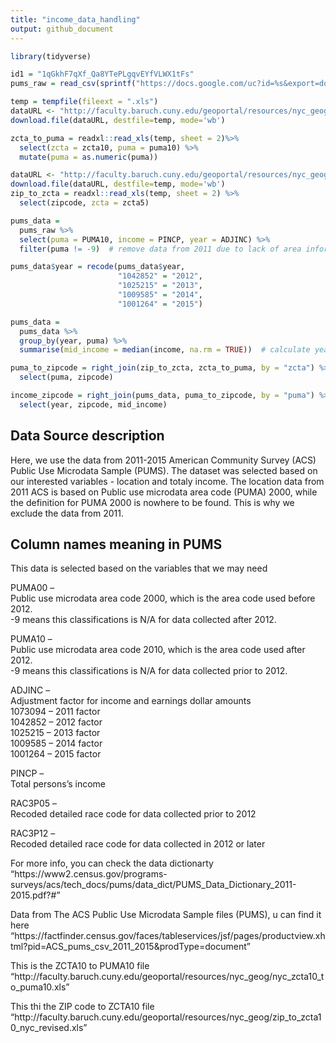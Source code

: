 ```yaml
---
title: "income_data_handling"
output: github_document
---
```

```r
library(tidyverse)
```



```r
id1 = "1qGkhF7qXf_Qa8YTePLgqvEYfVLWX1tFs"
pums_raw = read_csv(sprintf("https://docs.google.com/uc?id=%s&export=download", id1))  

temp = tempfile(fileext = ".xls")
dataURL <- "http://faculty.baruch.cuny.edu/geoportal/resources/nyc_geog/nyc_zcta10_to_puma10.xls"
download.file(dataURL, destfile=temp, mode='wb')

zcta_to_puma = readxl::read_xls(temp, sheet = 2)%>% 
  select(zcta = zcta10, puma = puma10) %>% 
  mutate(puma = as.numeric(puma))

dataURL <- "http://faculty.baruch.cuny.edu/geoportal/resources/nyc_geog/zip_to_zcta10_nyc_revised.xls"
download.file(dataURL, destfile=temp, mode='wb')
zip_to_zcta = readxl::read_xls(temp, sheet = 2) %>% 
  select(zipcode, zcta = zcta5)
```

```r
pums_data = 
  pums_raw %>% 
  select(puma = PUMA10, income = PINCP, year = ADJINC) %>% 
  filter(puma != -9)  # remove data from 2011 due to lack of area information

pums_data$year = recode(pums_data$year, 
                        "1042852" = "2012",
                        "1025215" = "2013",  
                        "1009585" = "2014", 
                        "1001264" = "2015")   

pums_data = 
  pums_data %>% 
  group_by(year, puma) %>% 
  summarise(mid_income = median(income, na.rm = TRUE))  # calculate yearly median income for each area
```

```r
puma_to_zipcode = right_join(zip_to_zcta, zcta_to_puma, by = "zcta") %>%   # generaate a puma to zipcode file
  select(puma, zipcode)

income_zipcode = right_join(pums_data, puma_to_zipcode, by = "puma") %>%  # matching zipcode with median income data
  select(year, zipcode, mid_income)
```


## Data Source description
Here, we use the data from 2011-2015 American Community Survey (ACS) Public Use Microdata Sample (PUMS). 
The dataset was selected based on our interested variables - location and totaly income.
The location data from 2011 ACS is based on Public use microdata area code (PUMA) 2000, while the definition for PUMA 2000 is nowhere to be found.
This is why we exclude the data from 2011.

## Column names meaning in PUMS
  
This data is selected based on the variables that we may need
  
PUMA00 --  
Public use microdata area code 2000, which is the area code used before 2012.  
-9 means this classifications is N/A for data collected after 2012. 
  
PUMA10 --  
Public use microdata area code 2010, which is the area code used after 2012.  
-9 means this classifications is N/A for data collected prior to 2012.   
  
ADJINC --  
Adjustment factor for income and earnings dollar amounts  
1073094 -- 2011 factor  
1042852 -- 2012 factor  
1025215 -- 2013 factor  
1009585 -- 2014 factor  
1001264 -- 2015 factor  
  
PINCP --  
Total persons's income  
  

RAC3P05 --  
Recoded detailed race code for data collected prior to 2012  
  
RAC3P12 --  
Recoded detailed race code for data collected in 2012 or later  
  
For more info, you can check the data dictionarty "https://www2.census.gov/programs-surveys/acs/tech_docs/pums/data_dict/PUMS_Data_Dictionary_2011-2015.pdf?#"
  
Data from The ACS Public Use Microdata Sample files (PUMS), u can find it here "https://factfinder.census.gov/faces/tableservices/jsf/pages/productview.xhtml?pid=ACS_pums_csv_2011_2015&prodType=document"

This is the ZCTA10 to PUMA10 file
"http://faculty.baruch.cuny.edu/geoportal/resources/nyc_geog/nyc_zcta10_to_puma10.xls"

This thi the ZIP code to ZCTA10 file
"http://faculty.baruch.cuny.edu/geoportal/resources/nyc_geog/zip_to_zcta10_nyc_revised.xls"
